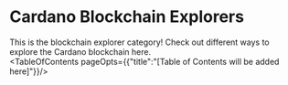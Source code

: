 
# Cardano Blockchain Explorers

This is the blockchain explorer category! Check out different ways to explore the Cardano blockchain here.
<br/>
<TableOfContents pageOpts={{"title":"[Table of Contents will be added here]"}}/>